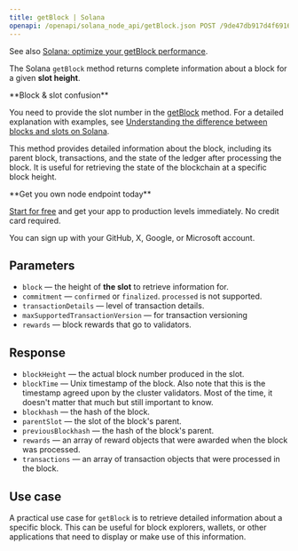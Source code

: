 ---
title: getBlock | Solana
openapi: /openapi/solana_node_api/getBlock.json POST /9de47db917d4f69168e3fed02217d15b
---

See also [Solana: optimize your getBlock performance](/docs/solana-optimize-your-getblock-performance).

The Solana `getBlock` method returns complete information about a block for a given **slot height**.

<Note>
**Block & slot confusion**

You need to provide the slot number in the [getBlock](/reference/solana_node_api/getBlocks) method. For a detailed explanation with examples, see [Understanding the difference between blocks and slots on Solana](/docs/understanding-the-difference-between-blocks-and-slots-on-solana).
</Note>


This method provides detailed information about the block, including its parent block, transactions, and the state of the ledger after processing the block. It is useful for retrieving the state of the blockchain at a specific block height.

<Check>
**Get you own node endpoint today**

[Start for free](https://console.chainstack.com/) and get your app to production levels immediately. No credit card required.

You can sign up with your GitHub, X, Google, or Microsoft account.
</Check>


## Parameters

* `block` — the height of **the slot** to retrieve information for.
* `commitment` — `confirmed` or `finalized`. `processed` is not supported.
* `transactionDetails` — level of transaction details.
* `maxSupportedTransactionVersion` — for transaction versioning
* `rewards` — block rewards that go to validators.

## Response

* `blockHeight` — the actual block number produced in the slot.
* `blockTime` — Unix timestamp of the block. Also note that this is the timestamp agreed upon by the cluster validators. Most of the time, it doesn't matter that much but still important to know.
* `blockhash` — the hash of the block.
* `parentSlot` — the slot of the block's parent.
* `previousBlockhash` — the hash of the block's parent.
* `rewards` — an array of reward objects that were awarded when the block was processed.
* `transactions` — an array of transaction objects that were processed in the block.

## Use case

A practical use case for `getBlock` is to retrieve detailed information about a specific block. This can be useful for block explorers, wallets, or other applications that need to display or make use of this information.

